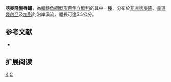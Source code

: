 {{Speciesbox 
| taxon = Chiloglanis cameronensis
| status = LC
| status_system = IUCN3.1
| authority = [[Boulenger|Boulenger]], 1904
| synonyms = *''Chilochromis cameronenesis''<br /><small>Boulenger, 1904</small>
}}

'''喀麥隆盤唇鱨'''，為[[輻鰭魚綱|輻鰭魚綱]][[鯰形目|鯰形目]][[倒立鯰科|倒立鯰科]]的其中一[[種|種]]，分布於[[非洲|非洲]][[喀麥隆|喀麥隆]]、[[赤道幾內亞|赤道幾內亞]]及[[加彭|加彭]]的沿岸溪流，體長可達5.5公分。

==参考文献==
*{{FishBase_species|genus=Chiloglanis|species=cameronensis|year=2011|month=12}}

== 扩展阅读 ==
{{refbegin}}
{{wikispecies-inline|Chiloglanis cameronensis|喀麥隆盤唇鱨}}
{{refend}}
{{Taxonbar|from=Q2739050}}

[[Category:盤唇鱨屬|K]]
[[Category:1904年描述的魚類|C]]